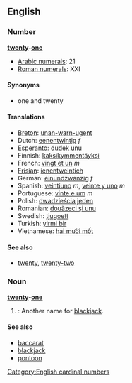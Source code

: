 == English ==
=== Number ===
'''[[twenty]]-[[one]]'''

*[[w:Arabic Numerals|Arabic numerals]]: 21
*[[w:Roman numerals|Roman numerals]]: XXI

==== Synonyms ====
*one and twenty

==== Translations ====
*[[Breton]]: [[unan-warn-ugent]]
*Dutch: [[eenentwintig]] ''f''
*[[Esperanto]]: [[dudek unu]]
*Finnish: [[kaksikymmentäyksi]]
*French: [[vingt et un]] ''m''
*[[Frisian]]: [[ienentweintich]]
*German: [[einundzwanzig]] ''f''
*Spanish: [[veintiuno]] ''m'', [[veinte y uno]] ''m''
*Portuguese: [[vinte e um]] ''m''
*Polish: [[dwadzieścia jeden]]
*Romanian: [[douăzeci şi unu]]
*Swedish: [[tjugoett]]
*Turkish: [[yirmi bir]]
*Vietnamese: [[hai mười mốt]]

==== See also ====
*[[twenty]], [[twenty-two]]

===Noun===
'''[[twenty]]-[[one]]'''
#{{cattag|card games}}: Another name for [[blackjack]].

====See also====
*[[baccarat]]
*[[blackjack]]
*[[pontoon]]

[[Category:English cardinal numbers]]